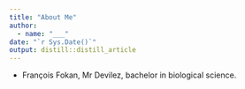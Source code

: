 ```yaml
---
title: "About Me"
author:
  - name: "___" 
date: "`r Sys.Date()`"
output: distill::distill_article
---
```


- François Fokan, Mr Devilez, bachelor in biological science.
